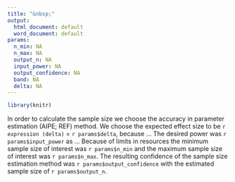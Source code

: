 ```yaml
---
title: "&nbsp;"
output:
  html_document: default
  word_document: default
params:
  n_min: NA
  n_max: NA
  output_n: NA
  input_power: NA
  output_confidence: NA
  band: NA
  delta: NA
---
```


```r
library(knitr)
```

In order to calculate the sample size we choose the accuracy in parameter estimation (AIPE; REF) method. We choose the expected effect size to be `r expression (delta)` = `r params$delta`, because ... The desired power was `r params$input_power` as ... Because of limits in resources the minimum sample size of interest was `r params$n_min` and the maximum sample size of interest was `r params$n_max`. The resulting confidence of the sample size estimation method was `r params$output_confidence` with the estimated sample size of `r params$output_n`.